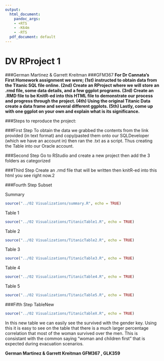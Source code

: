 ```yaml
---
output:
  html_document:
    pandoc_args:
    - +RTS
    - -K64m
    - -RTS
  pdf_document: default
---
```

DV RProject 1
===
###German Martinez & Garrett Kreitman
###GFM367
**For Dr Cannata’s First Homework assignment we were; (1st) instructed to obtain data from the Titanic SQL file online. (2nd) Create an RProject where we will store an .rmd file, some data details, and a few ggplot programs. (3rd) Create an .RMD file to be KnitR-ed into this HTML file to demonstrate our process and progress through the project. (4th) Using the original Titanic Data create a data frame and several different ggplots. (5th) Lastly, come up with one ggplot on your own and explain what is its significance.**

###Steps to reproduce the project:

###First Step
To obtain the data we grabbed the contents from the link provided (in text format) and copy/pasted them onto our SQLDeveloper (which we have an account in) then ran the .txt as a script. Thus creating the Table into our Oracle account.

###Second Step
Go to RStudio and create a new project then add the 3 folders as categorized

###Third Step
Create an .rmd file that will be written then knitR-ed into this html you see right now.2

###Fourth Step
Subset

Summary
```r
source("../02 Visualizations/summary.R", echo = TRUE)
```

Table 1
```r
source("../02 Visualizations/TitanicTable1.R", echo = TRUE)
```

Table 2
```r
source("../02 Visualizations/TitanicTable2.R", echo = TRUE)
```

Table 3
```r
source("../02 Visualizations/TitanicTable3.R", echo = TRUE)
```

Table 4
```r
source("../02 Visualizations/TitanicTable4.R", echo = TRUE)
```

Table 5
```r
source("../02 Visualizations/TitanicTable5.R", echo = TRUE)
```

###Fifth Step
TableNew

```r
source("../02 Visualizations/TitanicTableX.R", echo = TRUE)
```
In this new table we can easily see the survived with the gender key. Using this it is easy to see on the table that there is a much larger percentage correlation that most of the woman survived over the men. This is consistant with the common saying "woman and children first" that is expected during evacuation scenarios. 


**German Martinez & Garrett Kreitman
GFM367 , GLK359**


